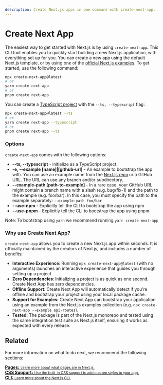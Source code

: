 ```yaml
---
description: Create Next.js apps in one command with create-next-app.
---
```


# Create Next App

The easiest way to get started with Next.js is by using `create-next-app`. This CLI tool enables you to quickly start building a new Next.js application, with everything set up for you. You can create a new app using the default Next.js template, or by using one of the [official Next.js examples](https://github.com/vercel/next.js/tree/canary/examples). To get started, use the following command:

```bash
npx create-next-app@latest
# or
yarn create next-app
# or
pnpm create next-app
```

You can create a [TypeScript project](https://github.com/vercel/next.js/blob/canary/docs/basic-features/typescript.md) with the `--ts, --typescript` flag:

```bash
npx create-next-app@latest --ts
# or
yarn create next-app --typescript
# or
pnpm create next-app --ts
```

### Options

`create-next-app` comes with the following options:

- **--ts, --typescript** - Initialize as a TypeScript project.
- **-e, --example [name]|[github-url]** - An example to bootstrap the app with. You can use an example name from the [Next.js repo](https://github.com/vercel/next.js/tree/canary/examples) or a GitHub URL. The URL can use any branch and/or subdirectory.
- **--example-path [path-to-example]** - In a rare case, your GitHub URL might contain a branch name with a slash (e.g. bug/fix-1) and the path to the example (e.g. foo/bar). In this case, you must specify the path to the example separately: `--example-path foo/bar`
- **--use-npm** - Explicitly tell the CLI to bootstrap the app using npm
- **--use-pnpm** - Explicitly tell the CLI to bootstrap the app using pnpm

Note: To bootstrap using `yarn` we recommend running `yarn create next-app`

### Why use Create Next App?

`create-next-app` allows you to create a new Next.js app within seconds. It is officially maintained by the creators of Next.js, and includes a number of benefits:

- **Interactive Experience**: Running `npx create-next-app@latest` (with no arguments) launches an interactive experience that guides you through setting up a project.
- **Zero Dependencies**: Initializing a project is as quick as one second. Create Next App has zero dependencies.
- **Offline Support**: Create Next App will automatically detect if you're offline and bootstrap your project using your local package cache.
- **Support for Examples**: Create Next App can bootstrap your application using an example from the Next.js examples collection (e.g. `npx create-next-app --example api-routes`).
- **Tested**: The package is part of the Next.js monorepo and tested using the same integration test suite as Next.js itself, ensuring it works as expected with every release.

## Related

For more information on what to do next, we recommend the following sections:

<div className="card">
  <a href="/docs/basic-features/pages.md">
    <b>Pages:</b>
    <small>Learn more about what pages are in Next.js.</small>
  </a>
</div>

<div className="card">
  <a href="/docs/basic-features/built-in-css-support.md">
    <b>CSS Support:</b>
    <small>
      Use the built-in CSS support to add custom styles to your app.
    </small>
  </a>
</div>

<div className="card">
  <a href="/docs/api-reference/cli.md">
    <b>CLI:</b>
    <small>Learn more about the Next.js CLI.</small>
  </a>
</div>

